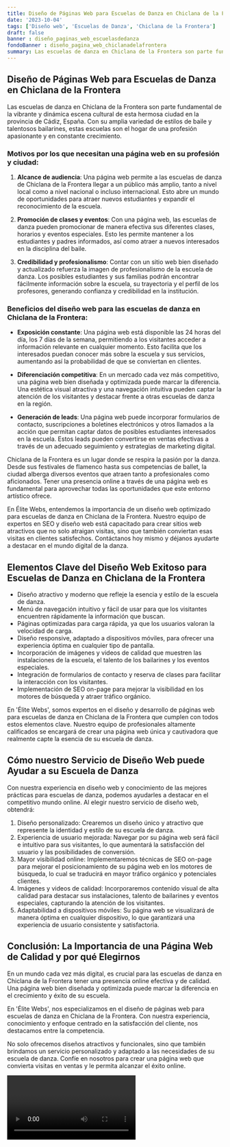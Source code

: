 ```yaml
---
title: Diseño de Páginas Web para Escuelas de Danza en Chiclana de la Frontera
date: '2023-10-04'
tags: ['Diseño web', 'Escuelas de Danza', 'Chiclana de la Frontera']
draft: false
banner : diseño_paginas_web_escuelasdedanza
fondoBanner : diseño_pagina_web_chiclanadelafrontera
summary: Las escuelas de danza en Chiclana de la Frontera son parte fundamental de la vibrante y dinámica escena cultural de esta hermosa ciudad en la provincia de Cádiz, España. Con su amplia variedad de estilos de baile y talentosos bailarines, estas escuelas son el hogar de una profesión apasionante y en constante crecimiento.
---
```


## Diseño de Páginas Web para Escuelas de Danza en Chiclana de la Frontera

Las escuelas de danza en Chiclana de la Frontera son parte fundamental de la vibrante y dinámica escena cultural de esta hermosa ciudad en la provincia de Cádiz, España. Con su amplia variedad de estilos de baile y talentosos bailarines, estas escuelas son el hogar de una profesión apasionante y en constante crecimiento.

### Motivos por los que necesitan una página web en su profesión y ciudad:

1. **Alcance de audiencia**: Una página web permite a las escuelas de danza de Chiclana de la Frontera llegar a un público más amplio, tanto a nivel local como a nivel nacional o incluso internacional. Esto abre un mundo de oportunidades para atraer nuevos estudiantes y expandir el reconocimiento de la escuela.

2. **Promoción de clases y eventos**: Con una página web, las escuelas de danza pueden promocionar de manera efectiva sus diferentes clases, horarios y eventos especiales. Esto les permite mantener a los estudiantes y padres informados, así como atraer a nuevos interesados en la disciplina del baile.

3. **Credibilidad y profesionalismo**: Contar con un sitio web bien diseñado y actualizado refuerza la imagen de profesionalismo de la escuela de danza. Los posibles estudiantes y sus familias podrán encontrar fácilmente información sobre la escuela, su trayectoria y el perfil de los profesores, generando confianza y credibilidad en la institución.

### Beneficios del diseño web para las escuelas de danza en Chiclana de la Frontera:

- **Exposición constante**: Una página web está disponible las 24 horas del día, los 7 días de la semana, permitiendo a los visitantes acceder a información relevante en cualquier momento. Esto facilita que los interesados puedan conocer más sobre la escuela y sus servicios, aumentando así la probabilidad de que se conviertan en clientes.

- **Diferenciación competitiva**: En un mercado cada vez más competitivo, una página web bien diseñada y optimizada puede marcar la diferencia. Una estética visual atractiva y una navegación intuitiva pueden captar la atención de los visitantes y destacar frente a otras escuelas de danza en la región.

- **Generación de leads**: Una página web puede incorporar formularios de contacto, suscripciones a boletines electrónicos y otros llamados a la acción que permitan captar datos de posibles estudiantes interesados en la escuela. Estos leads pueden convertirse en ventas efectivas a través de un adecuado seguimiento y estrategias de marketing digital.

Chiclana de la Frontera es un lugar donde se respira la pasión por la danza. Desde sus festivales de flamenco hasta sus competencias de ballet, la ciudad alberga diversos eventos que atraen tanto a profesionales como aficionados. Tener una presencia online a través de una página web es fundamental para aprovechar todas las oportunidades que este entorno artístico ofrece.

En Élite Webs, entendemos la importancia de un diseño web optimizado para escuelas de danza en Chiclana de la Frontera. Nuestro equipo de expertos en SEO y diseño web está capacitado para crear sitios web atractivos que no solo atraigan visitas, sino que también conviertan esas visitas en clientes satisfechos. Contáctanos hoy mismo y déjanos ayudarte a destacar en el mundo digital de la danza.

<GifSeo />

<Cta />

## Elementos Clave del Diseño Web Exitoso para Escuelas de Danza en Chiclana de la Frontera

- Diseño atractivo y moderno que refleje la esencia y estilo de la escuela de danza.
- Menú de navegación intuitivo y fácil de usar para que los visitantes encuentren rápidamente la información que buscan.
- Páginas optimizadas para carga rápida, ya que los usuarios valoran la velocidad de carga.
- Diseño responsive, adaptado a dispositivos móviles, para ofrecer una experiencia óptima en cualquier tipo de pantalla.
- Incorporación de imágenes y videos de calidad que muestren las instalaciones de la escuela, el talento de los bailarines y los eventos especiales.
- Integración de formularios de contacto y reserva de clases para facilitar la interacción con los visitantes.
- Implementación de SEO on-page para mejorar la visibilidad en los motores de búsqueda y atraer tráfico orgánico.

En 'Élite Webs', somos expertos en el diseño y desarrollo de páginas web para escuelas de danza en Chiclana de la Frontera que cumplen con todos estos elementos clave. Nuestro equipo de profesionales altamente calificados se encargará de crear una página web única y cautivadora que realmente capte la esencia de su escuela de danza.

## Cómo nuestro Servicio de Diseño Web puede Ayudar a su Escuela de Danza

Con nuestra experiencia en diseño web y conocimiento de las mejores prácticas para escuelas de danza, podemos ayudarles a destacar en el competitivo mundo online. Al elegir nuestro servicio de diseño web, obtendrá:

1. Diseño personalizado: Crearemos un diseño único y atractivo que represente la identidad y estilo de su escuela de danza.
2. Experiencia de usuario mejorada: Navegar por su página web será fácil e intuitivo para sus visitantes, lo que aumentará la satisfacción del usuario y las posibilidades de conversión.
3. Mayor visibilidad online: Implementaremos técnicas de SEO on-page para mejorar el posicionamiento de su página web en los motores de búsqueda, lo cual se traducirá en mayor tráfico orgánico y potenciales clientes.
4. Imágenes y videos de calidad: Incorporaremos contenido visual de alta calidad para destacar sus instalaciones, talento de bailarines y eventos especiales, capturando la atención de los visitantes.
5. Adaptabilidad a dispositivos móviles: Su página web se visualizará de manera óptima en cualquier dispositivo, lo que garantizará una experiencia de usuario consistente y satisfactoria.

## Conclusión: La Importancia de una Página Web de Calidad y por qué Elegirnos

En un mundo cada vez más digital, es crucial para las escuelas de danza en Chiclana de la Frontera tener una presencia online efectiva y de calidad. Una página web bien diseñada y optimizada puede marcar la diferencia en el crecimiento y éxito de su escuela.

En 'Élite Webs', nos especializamos en el diseño de páginas web para escuelas de danza en Chiclana de la Frontera. Con nuestra experiencia, conocimiento y enfoque centrado en la satisfacción del cliente, nos destacamos entre la competencia.

No solo ofrecemos diseños atractivos y funcionales, sino que también brindamos un servicio personalizado y adaptado a las necesidades de su escuela de danza. Confíe en nosotros para crear una página web que convierta visitas en ventas y le permita alcanzar el éxito online.

<Video />

<CtaBot job='Escuelas de Danza' city='Chiclana de la Frontera'/>

<Gmaps query='Chiclana de la Frontera+españa+maps' />